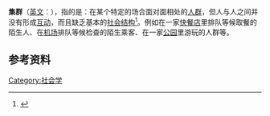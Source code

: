 {{不是|计算机集群}}
{{社会学}}
'''集群'''（[[英文|英文]]：{{lang|en|Aggregate}}），指的是：在某个特定的场合面对面相处的[[人群|人群]]，但人与人之间并没有形成[[互动|互动]]，而且缺乏基本的[[社会结构|社会结构]]<ref> {{cite book | last1 = Popenoe | first1 = David | authorlink1 = | last2 = 李 | first2 = 强 | title = Sociology（社会学） | chapter = 词汇表 | date = 2007--10-01 | year = 2007 | pages = 694-714 | accessdate = 2010-09-08 | isbn = 978-7-300-08078-9}}</ref>。例如在一家[[快餐店|快餐店]]里排队等候取餐的陌生人、在[[机场|机场]]排队等候检查的陌生乘客、在一家[[公园|公园]]里游玩的人群等。

==参考资料==
{{reflist}}

{{Sociology-stub}}

[[Category:社会学|Category:社会学]]